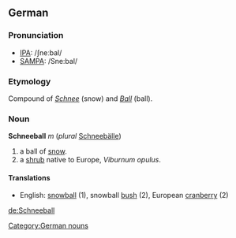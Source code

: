 ==German==
===Pronunciation===
*[[w:IPA|IPA]]: /ʃneːbal/
*[[w:SAMPA|SAMPA]]: /Sne:bal/

===Etymology===
Compound of ''[[Schnee]]'' (snow) and ''[[Ball]]'' (ball).

===Noun===
'''Schneeball''' ''m'' (''plural'' [[Schneebälle]])

# a ball of [[snow]].
# a [[shrub]] native to Europe, ''Viburnum opulus''.

====Translations====
*English: [[snowball]] (1), snowball [[bush]] (2), European [[cranberry]] (2)

[[Category:German nouns]]

[[de:Schneeball]]